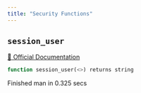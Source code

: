 ```yaml
---
title: "Security Functions"
---
```


## `session_user`
[🔗 Official Documentation](https://cloud.google.com/bigquery/docs/reference/standard-sql/security_functions#session_user)

```sql
function session_user(<>) returns string
```


   Finished man in 0.325 secs

